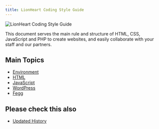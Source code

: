 ```yaml
---
title: LionHeart Coding Style Guide
---
```


![LionHeart Coding Style Guide](/img/main.png)

This document serves the main rule and structure of HTML, CSS, JavaScript and PHP to create websites, and easily collaborate with your staff and our partners.

## Main Topics

- [Environment](/docs/env)
- [HTML](/docs/html)
- [JavaScript](/docs/javascript)
- [WordPress](/docs/wordpress)
- [Fegg](/docs/fegg)

## Please check this also

- [Updated History](/updated)
